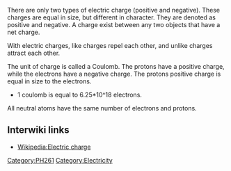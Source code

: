 There are only two types of electric charge (positive and negative). These charges are equal in size, but different in character. They are denoted as positive and negative. A charge exist between any two objects that have a net charge. 

With electric charges, like charges repel each other, and unlike charges attract each other. 

The unit of charge is called a Coulomb. The protons have a positive charge, while the electrons have a negative charge. The protons positive charge is equal in size to the electrons. 

* 1 coulomb is equal to 6.25*10^18 electrons. 


All neutral atoms have the same number of electrons and protons.

== Interwiki links ==

* [[Wikipedia:Electric charge]]

[[Category:PH261]]
[[Category:Electricity]]